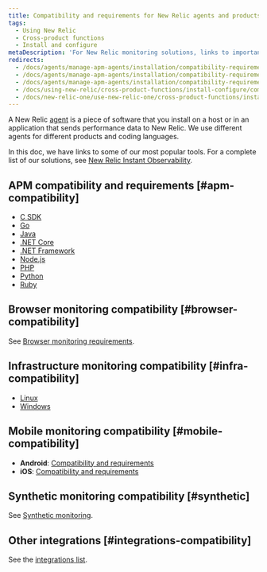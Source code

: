 ```yaml
---
title: Compatibility and requirements for New Relic agents and products
tags:
  - Using New Relic
  - Cross-product functions
  - Install and configure
metaDescription: 'For New Relic monitoring solutions, links to important compatibility and requirements documentation.'
redirects:
  - /docs/agents/manage-apm-agents/installation/compatibility-requirements
  - /docs/agents/manage-apm-agents/installation/compatibility-requirements-new-relic-agents
  - /docs/agents/manage-apm-agents/installation/compatibility-requirements-new-relic-agents-products
  - /docs/using-new-relic/cross-product-functions/install-configure/compatibility-requirements-new-relic-agents-products
  - /docs/new-relic-one/use-new-relic-one/cross-product-functions/install-configure/compatibility-requirements-new-relic-agents-products
---
```


A New Relic [agent](/docs/using-new-relic/welcome-new-relic/get-started/glossary#agent) is a piece of software that you install on a host or in an application that sends performance data to New Relic. We use different agents for different products and coding languages.

In this doc, we have links to some of our most popular tools. For a complete list of our solutions, see [New Relic Instant Observability](https://newrelic.com/instant-observability/).

## APM compatibility and requirements [#apm-compatibility]

* [C SDK](/docs/agents/c-sdk/get-started/c-sdk-compatibility-requirements)
* [Go](/docs/agents/go-agent/get-started/go-agent-compatibility-requirements)
* [Java](/docs/compatibility-requirements-java-agent)
* [.NET Core](/docs/agents/net-agent/installation/compatibility-requirements-net-core-agent)
* [.NET Framework](/docs/agents/net-agent/getting-started/compatibility-requirements-net-agent)
* [Node.js](/docs/agents/nodejs-agent/getting-started/compatibility-requirements-nodejs-agent)
* [PHP](/docs/agents/php-agent/getting-started/php-agent-compatibility-requirements)
* [Python](/docs/agents/python-agent/getting-started/compatibility-requirements-python-agent)
* [Ruby](/docs/agents/ruby-agent/getting-started/new-relic-ruby#compat)

## Browser monitoring compatibility [#browser-compatibility]

See [Browser monitoring requirements](/docs/browser/new-relic-browser/getting-started/compatibility-requirements-browser-monitoring).

## Infrastructure monitoring compatibility [#infra-compatibility]

* [Linux](/docs/infrastructure/new-relic-infrastructure/getting-started/compatibility-requirements-new-relic-infrastructure)
* [Windows](/docs/infrastructure/new-relic-infrastructure/getting-started/compatibility-requirements-new-relic-infrastructure)

## Mobile monitoring compatibility [#mobile-compatibility]

* **Android**: [Compatibility and requirements](/docs/mobile-monitoring/new-relic-mobile-android/get-started/new-relic-android-compatibility-requirements)
* **iOS**: [Compatibility and requirements](/docs/mobile-monitoring/new-relic-mobile-ios/get-started/new-relic-ios-compatibility-requirements)

## Synthetic monitoring compatibility [#synthetic]

See [Synthetic monitoring](/docs/synthetics/new-relic-synthetics/getting-started/introduction-new-relic-synthetics#compatibility).

## Other integrations [#integrations-compatibility]

See the [integrations list](https://newrelic.com/instant-observability).

